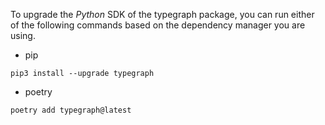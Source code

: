 
To upgrade the _Python_ SDK of the typegraph package, you can run either of the following commands based on the dependency manager you are using.

- pip
```shell
pip3 install --upgrade typegraph
```

- poetry
```shell
poetry add typegraph@latest
```
